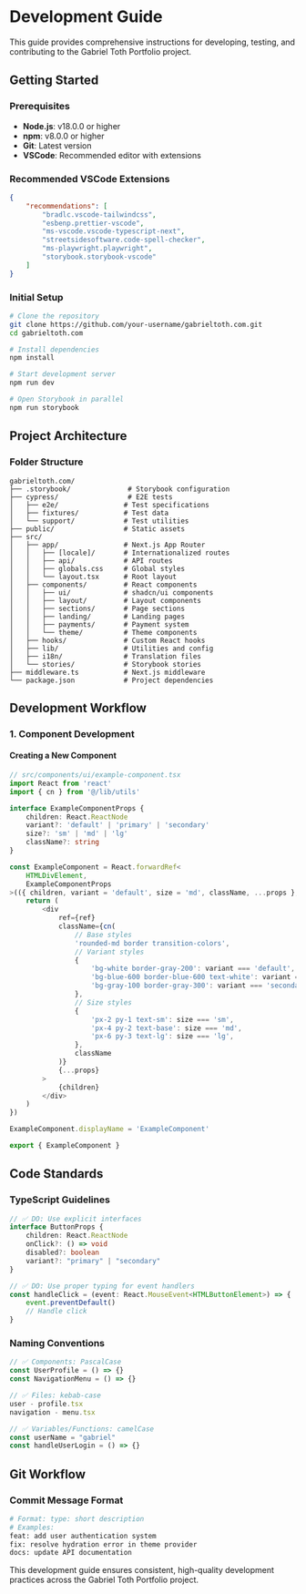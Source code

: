 
<Meta title="Gabriel Toth Portfolio/Development Guide" />

# Development Guide

This guide provides comprehensive instructions for developing, testing, and contributing to the Gabriel Toth Portfolio project.

## Getting Started

### Prerequisites

- **Node.js**: v18.0.0 or higher
- **npm**: v8.0.0 or higher
- **Git**: Latest version
- **VSCode**: Recommended editor with extensions

### Recommended VSCode Extensions

```json
{
    "recommendations": [
        "bradlc.vscode-tailwindcss",
        "esbenp.prettier-vscode",
        "ms-vscode.vscode-typescript-next",
        "streetsidesoftware.code-spell-checker",
        "ms-playwright.playwright",
        "storybook.storybook-vscode"
    ]
}
```

### Initial Setup

```bash
# Clone the repository
git clone https://github.com/your-username/gabrieltoth.com.git
cd gabrieltoth.com

# Install dependencies
npm install

# Start development server
npm run dev

# Open Storybook in parallel
npm run storybook
```

## Project Architecture

### Folder Structure

```
gabrieltoth.com/
├── .storybook/              # Storybook configuration
├── cypress/                 # E2E tests
│   ├── e2e/                # Test specifications
│   ├── fixtures/           # Test data
│   └── support/            # Test utilities
├── public/                 # Static assets
├── src/
│   ├── app/                # Next.js App Router
│   │   ├── [locale]/       # Internationalized routes
│   │   ├── api/            # API routes
│   │   ├── globals.css     # Global styles
│   │   └── layout.tsx      # Root layout
│   ├── components/         # React components
│   │   ├── ui/             # shadcn/ui components
│   │   ├── layout/         # Layout components
│   │   ├── sections/       # Page sections
│   │   ├── landing/        # Landing pages
│   │   ├── payments/       # Payment system
│   │   └── theme/          # Theme components
│   ├── hooks/              # Custom React hooks
│   ├── lib/                # Utilities and config
│   ├── i18n/               # Translation files
│   └── stories/            # Storybook stories
├── middleware.ts           # Next.js middleware
└── package.json            # Project dependencies
```

## Development Workflow

### 1. Component Development

#### Creating a New Component

```typescript
// src/components/ui/example-component.tsx
import React from 'react'
import { cn } from '@/lib/utils'

interface ExampleComponentProps {
    children: React.ReactNode
    variant?: 'default' | 'primary' | 'secondary'
    size?: 'sm' | 'md' | 'lg'
    className?: string
}

const ExampleComponent = React.forwardRef<
    HTMLDivElement,
    ExampleComponentProps
>(({ children, variant = 'default', size = 'md', className, ...props }, ref) => {
    return (
        <div
            ref={ref}
            className={cn(
                // Base styles
                'rounded-md border transition-colors',
                // Variant styles
                {
                    'bg-white border-gray-200': variant === 'default',
                    'bg-blue-600 border-blue-600 text-white': variant === 'primary',
                    'bg-gray-100 border-gray-300': variant === 'secondary',
                },
                // Size styles
                {
                    'px-2 py-1 text-sm': size === 'sm',
                    'px-4 py-2 text-base': size === 'md',
                    'px-6 py-3 text-lg': size === 'lg',
                },
                className
            )}
            {...props}
        >
            {children}
        </div>
    )
})

ExampleComponent.displayName = 'ExampleComponent'

export { ExampleComponent }
```

## Code Standards

### TypeScript Guidelines

```typescript
// ✅ DO: Use explicit interfaces
interface ButtonProps {
    children: React.ReactNode
    onClick?: () => void
    disabled?: boolean
    variant?: "primary" | "secondary"
}

// ✅ DO: Use proper typing for event handlers
const handleClick = (event: React.MouseEvent<HTMLButtonElement>) => {
    event.preventDefault()
    // Handle click
}
```

### Naming Conventions

```typescript
// ✅ Components: PascalCase
const UserProfile = () => {}
const NavigationMenu = () => {}

// ✅ Files: kebab-case
user - profile.tsx
navigation - menu.tsx

// ✅ Variables/Functions: camelCase
const userName = "gabriel"
const handleUserLogin = () => {}
```

## Git Workflow

### Commit Message Format

```bash
# Format: type: short description
# Examples:
feat: add user authentication system
fix: resolve hydration error in theme provider
docs: update API documentation
```

This development guide ensures consistent, high-quality development practices across the Gabriel Toth Portfolio project.
